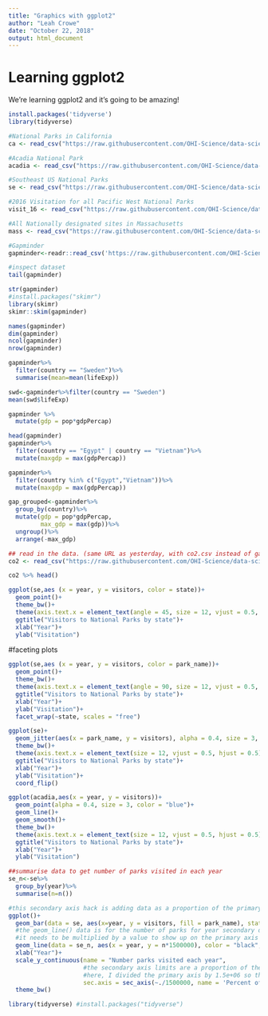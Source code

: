 ```yaml
---
title: "Graphics with ggplot2"
author: "Leah Crowe"
date: "October 22, 2018"
output: html_document
---
```


# Learning ggplot2

We're learning ggplot2 and it's going to be amazing!

```r
install.packages('tidyverse')
library(tidyverse)

#National Parks in California
ca <- read_csv("https://raw.githubusercontent.com/OHI-Science/data-science-training/master/data/ca.csv") 

#Acadia National Park
acadia <- read_csv("https://raw.githubusercontent.com/OHI-Science/data-science-training/master/data/acadia.csv")

#Southeast US National Parks
se <- read_csv("https://raw.githubusercontent.com/OHI-Science/data-science-training/master/data/se.csv")

#2016 Visitation for all Pacific West National Parks
visit_16 <- read_csv("https://raw.githubusercontent.com/OHI-Science/data-science-training/master/data/visit_16.csv")

#All Nationally designated sites in Massachusetts
mass <- read_csv("https://raw.githubusercontent.com/OHI-Science/data-science-training/master/data/mass.csv")
```

```r
#Gapminder
gapminder<-readr::read_csv('https://raw.githubusercontent.com/OHI-Science/data-science-training/master/data/gapminder.csv')

#inspect dataset
tail(gapminder)

str(gapminder)
#install.packages("skimr")
library(skimr)
skimr::skim(gapminder)

names(gapminder)
dim(gapminder)
ncol(gapminder)
nrow(gapminder)

gapminder%>%
  filter(country == "Sweden")%>%
  summarise(mean=mean(lifeExp))

swd<-gapminder%>%filter(country == "Sweden")
mean(swd$lifeExp)

gapminder %>%
  mutate(gdp = pop*gdpPercap)

head(gapminder)
gapminder%>%
  filter(country == "Egypt" | country == "Vietnam")%>%
  mutate(maxgdp = max(gdpPercap))

gapminder%>%
  filter(country %in% c("Egypt","Vietnam"))%>%
  mutate(maxgdp = max(gdpPercap))

gap_grouped<-gapminder%>%
  group_by(country)%>%
  mutate(gdp = pop*gdpPercap,
         max_gdp = max(gdp))%>%
  ungroup()%>%
  arrange(-max_gdp)

## read in the data. (same URL as yesterday, with co2.csv instead of gapminder.csv)
co2 <- read_csv("https://raw.githubusercontent.com/OHI-Science/data-science-training/master/data/co2.csv")

co2 %>% head()

```

```r
ggplot(se,aes (x = year, y = visitors, color = state))+
  geom_point()+
  theme_bw()+
  theme(axis.text.x = element_text(angle = 45, size = 12, vjust = 0.5, hjust = 0.5))+
  ggtitle("Visitors to National Parks by state")+
  xlab("Year")+
  ylab("Visitation")
```

#faceting plots
```r
ggplot(se,aes (x = year, y = visitors, color = park_name))+
  geom_point()+
  theme_bw()+
  theme(axis.text.x = element_text(angle = 90, size = 12, vjust = 0.5, hjust = 0.5))+
  ggtitle("Visitors to National Parks by state")+
  xlab("Year")+
  ylab("Visitation")+
  facet_wrap(~state, scales = "free")
```

```r
ggplot(se)+
  geom_jitter(aes(x = park_name, y = visitors), alpha = 0.4, size = 3, color = "blue")+
  theme_bw()+
  theme(axis.text.x = element_text(size = 12, vjust = 0.5, hjust = 0.5))+
  ggtitle("Visitors to National Parks by state")+
  xlab("Year")+
  ylab("Visitation")+
  coord_flip()
```

```r
ggplot(acadia,aes(x = year, y = visitors))+
  geom_point(alpha = 0.4, size = 3, color = "blue")+
  geom_line()+
  geom_smooth()+
  theme_bw()+
  theme(axis.text.x = element_text(size = 12, vjust = 0.5, hjust = 0.5))+
  ggtitle("Visitors to National Parks by state")+
  xlab("Year")+
  ylab("Visitation")
```


```r

##summarise data to get number of parks visited in each year
se_n<-se%>%
  group_by(year)%>%
  summarise(n=n())

#this secondary axis hack is adding data as a proportion of the primary data
ggplot()+
  geom_bar(data = se, aes(x=year, y = visitors, fill = park_name), stat = "identity")+
  #the geom_line() data is for the number of parks for year secondary data
  #it needs to be multiplied by a value to show up on the primary axis
  geom_line(data = se_n, aes(x = year, y = n*1500000), color = "black", size = 1)+
  xlab("Year")+
  scale_y_continuous(name = "Number parks visited each year",
                     #the secondary axis limits are a proportion of the primary axis
                     #here, I divided the primary axis by 1.5e+06 so that the limit on the right is 10
                     sec.axis = sec_axis(~./1500000, name = 'Percent of visitors'))+
  theme_bw()
```

```r
library(tidyverse) #install.packages("tidyverse")
```